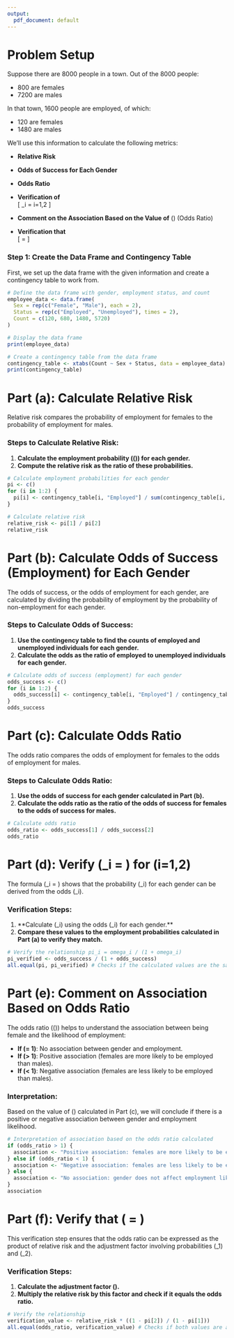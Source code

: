 ```yaml
---
output:
  pdf_document: default
---
```


# Problem Setup

Suppose there are 8000 people in a town. Out of the 8000 people:

- 800 are females
- 7200 are males

In that town, 1600 people are employed, of which:

- 120 are females
- 1480 are males

We’ll use this information to calculate the following metrics:

- **Relative Risk**
- **Odds of Success for Each Gender**
- **Odds Ratio**
- **Verification of**  
  \[
  \pi_i = \frac{\Omega_i}{1 + \Omega_i} \quad \text{for } i=1,2
  \]
  
- **Comment on the Association Based on the Value of** \(\theta\) (Odds Ratio)

- **Verification that**  
  \[
  \text{Odds Ratio} = \text{Relative Risk} \times \frac{1 - \pi_2}{1 - \pi_1}
  \]

### Step 1: Create the Data Frame and Contingency Table
First, we set up the data frame with the given information and create a contingency table to work from.
```r
# Define the data frame with gender, employment status, and count
employee_data <- data.frame(
  Sex = rep(c("Female", "Male"), each = 2),
  Status = rep(c("Employed", "Unemployed"), times = 2),
  Count = c(120, 680, 1480, 5720)
)

# Display the data frame
print(employee_data)
```
```r
# Create a contingency table from the data frame
contingency_table <- xtabs(Count ~ Sex + Status, data = employee_data)
print(contingency_table)
```

# Part (a): Calculate Relative Risk

Relative risk compares the probability of employment for females to the probability of employment for males.

### Steps to Calculate Relative Risk:
1. **Calculate the employment probability (\(\pi\)) for each gender.**
2. **Compute the relative risk as the ratio of these probabilities.**
```r
# Calculate employment probabilities for each gender
pi <- c()
for (i in 1:2) {
  pi[i] <- contingency_table[i, "Employed"] / sum(contingency_table[i, ])
}

# Calculate relative risk
relative_risk <- pi[1] / pi[2]
relative_risk
```


# Part (b): Calculate Odds of Success (Employment) for Each Gender

The odds of success, or the odds of employment for each gender, are calculated by dividing the probability of employment by the probability of non-employment for each gender.

### Steps to Calculate Odds of Success:
1. **Use the contingency table to find the counts of employed and unemployed individuals for each gender.**
2. **Calculate the odds as the ratio of employed to unemployed individuals for each gender.**



```r
# Calculate odds of success (employment) for each gender
odds_success <- c()
for (i in 1:2) {
  odds_success[i] <- contingency_table[i, "Employed"] / contingency_table[i, "Unemployed"]
}
odds_success
```



# Part (c): Calculate Odds Ratio

The odds ratio compares the odds of employment for females to the odds of employment for males.

### Steps to Calculate Odds Ratio:
1. **Use the odds of success for each gender calculated in Part (b).**
2. **Calculate the odds ratio as the ratio of the odds of success for females to the odds of success for males.**



```r
# Calculate odds ratio
odds_ratio <- odds_success[1] / odds_success[2]
odds_ratio
```



# Part (d): Verify \(\pi_i = \frac{\Omega_i}{1 + \Omega_i}\) for \(i=1,2\)

The formula \(\pi_i = \frac{\Omega_i}{1 + \Omega_i}\) shows that the probability \(\pi_i\) for each gender can be derived from the odds \(\Omega_i\).

### Verification Steps:
1. **Calculate \(\pi_i\) using the odds \(\Omega_i\) for each gender.**
2. **Compare these values to the employment probabilities calculated in Part (a) to verify they match.**




```r
# Verify the relationship pi_i = omega_i / (1 + omega_i)
pi_verified <- odds_success / (1 + odds_success)
all.equal(pi, pi_verified) # Checks if the calculated values are the same
```



# Part (e): Comment on Association Based on Odds Ratio

The odds ratio (\(\theta\)) helps to understand the association between being female and the likelihood of employment:

- **If \(\theta = 1\)**: No association between gender and employment.
- **If \(\theta > 1\)**: Positive association (females are more likely to be employed than males).
- **If \(\theta < 1\)**: Negative association (females are less likely to be employed than males).

### Interpretation:
Based on the value of \(\theta\) calculated in Part (c), we will conclude if there is a positive or negative association between gender and employment likelihood.




```r
# Interpretation of association based on the odds ratio calculated
if (odds_ratio > 1) {
  association <- "Positive association: females are more likely to be employed than males."
} else if (odds_ratio < 1) {
  association <- "Negative association: females are less likely to be employed than males."
} else {
  association <- "No association: gender does not affect employment likelihood."
}
association
```



# Part (f): Verify that \(\text{Odds Ratio} = \text{Relative Risk} \times \frac{1 - \pi_2}{1 - \pi_1}\)

This verification step ensures that the odds ratio can be expressed as the product of relative risk and the adjustment factor involving probabilities \(\pi_1\) and \(\pi_2\).

### Verification Steps:
1. **Calculate the adjustment factor \(\frac{1 - \pi_2}{1 - \pi_1}\).**
2. **Multiply the relative risk by this factor and check if it equals the odds ratio.**



```r
# Verify the relationship
verification_value <- relative_risk * ((1 - pi[2]) / (1 - pi[1]))
all.equal(odds_ratio, verification_value) # Checks if both values are approximately equal
```







